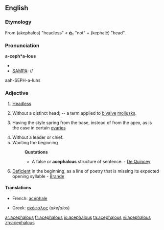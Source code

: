 ==English==

===Etymology===
From {{AGr.}} '''{{polytonic|[[ἀκέφαλος]]}}''' (akephalos) "headless" < '''[[ἀ-]]''' "not"  + '''{{polytonic|[[κεφαλή]]}}''' (kephalē) "head".

===Pronunciation===
'''a-ceph*a-lous'''
* {{IPA|/əˈsɛfələs/}}
* [[SAMPA]]: //
aah-SEPH-a-luhs

===Adjective===
{{en-adj}}

# [[headless|Headless]]
# {{Zoölogy}} Without a distinct head; -- a term applied to [[bivalve]] [[mollusk]]s.
# {{botany}} Having the style spring from the base, instead of from the apex, as is the case in certain [[ovary|ovaries]]
# Without a leader or chief.
# Wanting the beginning
#: '''Quotations'''
#:* A false or '''acephalous''' structure of sentence. - [[De Quincey]]
# {{prosody}} [[deficient|Deficient]] in the beginning, as a line of poetry that is missing its expected opening syllable - [[Brande]]

====Translations====
{{trans-top|headless}}
* French: [[acéphale]]
{{trans-mid}}
* Greek: [[ακέφαλος]] (''akefalos'')
{{trans-bottom}}

[[ar:acephalous]]
[[fr:acephalous]]
[[io:acephalous]]
[[ta:acephalous]]
[[vi:acephalous]]
[[zh:acephalous]]